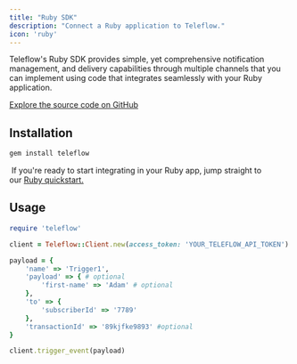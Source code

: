 ```yaml
---
title: "Ruby SDK"
description: "Connect a Ruby application to Teleflow."
icon: 'ruby'
---
```


Teleflow's Ruby SDK provides simple, yet comprehensive notification management, and delivery capabilities through multiple channels that you can implement using code that integrates seamlessly with your Ruby application.

[Explore the source code on GitHub](https://github.com/khulnasoft/teleflow-ruby)

## Installation

```javascript
gem install teleflow
```

<Tip> If you're ready to start integrating in your Ruby app, jump straight to our [Ruby quickstart.](/quickstarts/ruby)</Tip>

## Usage 

```ruby
require 'teleflow'

client = Teleflow::Client.new(access_token: 'YOUR_TELEFLOW_API_TOKEN')

payload = {
    'name' => 'Trigger1',
    'payload' => { # optional
        'first-name' => 'Adam' # optional
    },
    'to' => {
        'subscriberId' => '7789'
    },
    'transactionId' => '89kjfke9893' #optional
}

client.trigger_event(payload)
```
